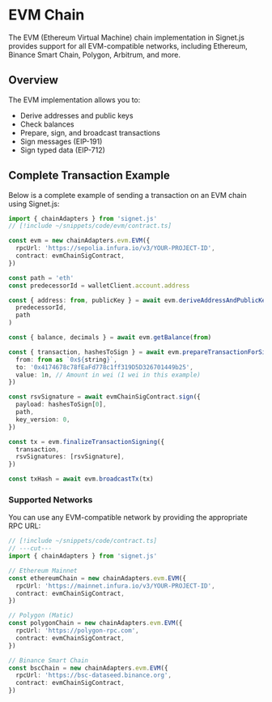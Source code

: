 # EVM Chain

The EVM (Ethereum Virtual Machine) chain implementation in Signet.js provides support for all EVM-compatible networks, including Ethereum, Binance Smart Chain, Polygon, Arbitrum, and more.

## Overview

The EVM implementation allows you to:

- Derive addresses and public keys
- Check balances
- Prepare, sign, and broadcast transactions
- Sign messages (EIP-191)
- Sign typed data (EIP-712)

## Complete Transaction Example

Below is a complete example of sending a transaction on an EVM chain using Signet.js:

```ts twoslash
import { chainAdapters } from 'signet.js'
// [!include ~/snippets/code/evm/contract.ts]

const evm = new chainAdapters.evm.EVM({
  rpcUrl: 'https://sepolia.infura.io/v3/YOUR-PROJECT-ID',
  contract: evmChainSigContract,
})

const path = 'eth'
const predecessorId = walletClient.account.address

const { address: from, publicKey } = await evm.deriveAddressAndPublicKey(
  predecessorId,
  path
)

const { balance, decimals } = await evm.getBalance(from)

const { transaction, hashesToSign } = await evm.prepareTransactionForSigning({
  from: from as `0x${string}`,
  to: '0x4174678c78fEaFd778c1ff319D5D326701449b25',
  value: 1n, // Amount in wei (1 wei in this example)
})

const rsvSignature = await evmChainSigContract.sign({
  payload: hashesToSign[0],
  path,
  key_version: 0,
})

const tx = evm.finalizeTransactionSigning({
  transaction,
  rsvSignatures: [rsvSignature],
})

const txHash = await evm.broadcastTx(tx)
```

### Supported Networks

You can use any EVM-compatible network by providing the appropriate RPC URL:

```ts twoslash
// [!include ~/snippets/code/contract.ts]
// ---cut---
import { chainAdapters } from 'signet.js'

// Ethereum Mainnet
const ethereumChain = new chainAdapters.evm.EVM({
  rpcUrl: 'https://mainnet.infura.io/v3/YOUR-PROJECT-ID',
  contract: evmChainSigContract,
})

// Polygon (Matic)
const polygonChain = new chainAdapters.evm.EVM({
  rpcUrl: 'https://polygon-rpc.com',
  contract: evmChainSigContract,
})

// Binance Smart Chain
const bscChain = new chainAdapters.evm.EVM({
  rpcUrl: 'https://bsc-dataseed.binance.org',
  contract: evmChainSigContract,
})
```
